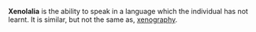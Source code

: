 '''Xenolalia''' is the ability to speak in a language which the individual has not learnt. It is similar, but not the same as, [[xenography]].

{{msg:stub}}